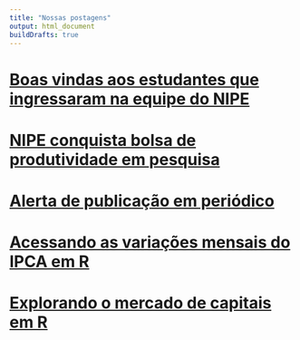 ```yaml
---
title: "Nossas postagens"
output: html_document
buildDrafts: true
---
```


# [Boas vindas aos estudantes que ingressaram na equipe do NIPE](/2025/05/13/boas-vindas-aos-estudantes-que-ingressaram-na-equipe-do-nipe/)

# [NIPE conquista bolsa de produtividade em pesquisa](/2025/05/08/nipe-conquista-bolsa-de-produtividade-em-pesquisa/)

# [Alerta de publicação em periódico](/2025/05/06/alerta-de-publicação-em-periódico/)

# [Acessando as variações mensais do IPCA em R](/2025/01/02/acessando-as-variações-mensais-do-ipca-em-r/)

# [Explorando o mercado de capitais em R](/2025/01/01/explorando-o-mercado-de-capitais-em-r/)
